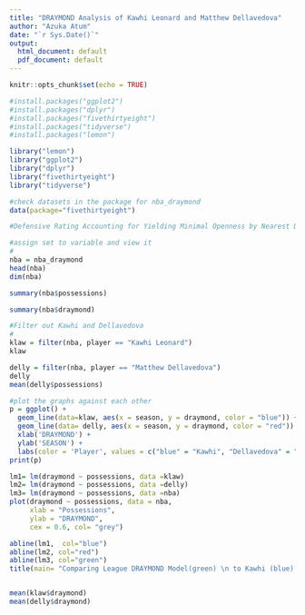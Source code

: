 ```yaml
---
title: "DRAYMOND Analysis of Kawhi Leonard and Matthew Dellavedova"
author: "Azuka Atum"
date: "`r Sys.Date()`"
output:
  html_document: default
  pdf_document: default
---
```


```r
knitr::opts_chunk$set(echo = TRUE)
```


```r
#install.packages("ggplot2")
#install.packages("dplyr")
#install.packages("fivethirtyeight")
#install.packages("tidyverse")
#install.packages("lemon")

library("lemon")
library("ggplot2")
library("dplyr")
library("fivethirtyeight")
library("tidyverse")

#check datasets in the package for nba_draymond
data(package="fivethirtyeight")

#Defensive Rating Accounting for Yielding Minimal Openness by Nearest Defender
```

```r
#assign set to variable and view it
#
nba = nba_draymond
head(nba)
dim(nba)

summary(nba$possessions)

summary(nba$draymond)

```


```r

#Filter out Kawhi and Dellavedova
# 
klaw = filter(nba, player == "Kawhi Leonard")
klaw

delly = filter(nba, player == "Matthew Dellavedova") 
delly
mean(delly$possessions)

#plot the graphs against each other
p = ggplot() + 
  geom_line(data=klaw, aes(x = season, y = draymond, color = "blue")) + 
  geom_line(data= delly, aes(x = season, y = draymond, color = "red")) + 
  xlab('DRAYMOND') + 
  ylab('SEASON') + 
  labs(color = 'Player', values = c("blue" = "Kawhi", "Dellavedova" = "red")) + ggtitle( "Comparing League DRAYMOND scores (green): \n Kawhi (blue) and Dellavedova (red)")
print(p)

```



```r

lm1= lm(draymond ~ possessions, data =klaw)
lm2= lm(draymond ~ possessions, data =delly)
lm3= lm(draymond ~ possessions, data =nba)
plot(draymond ~ possessions, data = nba, 
     xlab = "Possessions", 
     ylab = "DRAYMOND",
     cex = 0.6, col= "grey") 

abline(lm1,  col="blue") 
abline(lm2, col="red")
abline(lm3, col="green")
title(main= "Comparing League DRAYMOND Model(green) \n to Kawhi (blue) and Dellavedova (red)")


mean(klaw$draymond)
mean(delly$draymond)

```